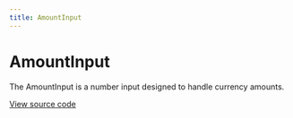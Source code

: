 ```yaml
---
title: AmountInput
---
```


# AmountInput

The AmountInput is a number input designed to handle currency amounts.

[View source code](https://github.com/Spendesk/grapes/tree/master/src/components/AmountInput)
